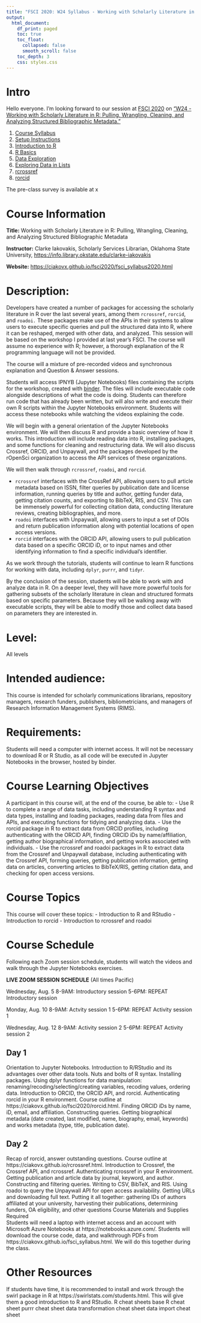 ```yaml
---
title: "FSCI 2020: W24 Syllabus - Working with Scholarly Literature in R: Pulling, Wrangling, Cleaning, and Analyzing Structured Bibliographic Metadata."
output: 
  html_document:
    df_print: paged
    toc: true
    toc_float:
      collapsed: false
      smooth_scroll: false
    toc_depth: 3
    css: styles.css
---
```


# Intro

Hello everyone. I'm looking forward to our session at [FSCI 2020](https://www.force11.org/fsci/2020) on ["W24 - Working with Scholarly Literature in R: Pulling, Wrangling, Cleaning, and Analyzing Structured Bibliographic Metadata."](https://www.force11.org/fsci/2020/fsci-2020-course-abstracts#W24) 

1. [Course Syllabus](fsci2020/fsci2020_syllabus.html)
2. [Setup Instructions](fsci2020/setup_instructions.html)
3. [Introduction to R](fsci2020/IntroductionToR.html)
4. [R Basics](fsci2020/RBasics.html)
5. [Data Exploration](fsci2020/DataExploration.html)
6. [Exploring Data in Lists](fsci2020/jennybc_lists_lesson.html)
7. [rcrossref](fsci2020/rcrossref.html)
8. [rorcid](fsci2020/rorcid.html)


The pre-class survey is available at x


# Course Information
**Title:** Working with Scholarly Literature in R: Pulling, Wrangling, Cleaning, and Analyzing Structured Bibliographic Metadata

**Instructor:**
Clarke Iakovakis, Scholarly Services Librarian, Oklahoma State University, <https://info.library.okstate.edu/clarke-iakovakis>

**Website:** <https://ciakovx.github.io/fsci2020/fsci_syllabus2020.html>


# Description: 
Developers have created a number of packages for accessing the scholarly literature in R over the last several years, among them `rcrossref`, `rorcid`, and `roadoi.` These packages make use of the APIs in their systems to allow users to execute specific queries and pull the structured data into R, where it can be reshaped, merged with other data, and analyzed. This session will be based on the workshop I provided at last year's FSCI. The course will assume no experience with R; however, a thorough explanation of the R programming language will not be provided. 

The course will a mixture of pre-recorded videos and synchronous explanation and Question & Answer sessions. 

Students will access IPNYB (Jupyter Notebooks) files containing the scripts for the workshop, created with [binder](https://mybinder.org/). The files will include executable code alongside descriptions of what the code is doing. Students can therefore run code that has already been written, but will also write and execute their own R scripts within the Jupyter Notebooks environment. Students will access these notebooks while watching the videos explaining the code.

We will begin with a general orientation of the Jupyter Notebooks environment. We will then discuss R and provide a basic overview of how it works. This introduction will include reading data into R, installing packages, and some functions for cleaning and restructuring data. We will also discuss Crossref, ORCID, and Unpaywall, and the packages developed by the rOpenSci organization to access the API services of these organizations. 

We will then walk through `rcrossref`, `roadoi`, and `rorcid`.

* `rcrossref` interfaces with the CrossRef API, allowing users to pull article metadata based on ISSN, filter queries by publication date and license information, running queries by title and author, getting funder data, getting citation counts, and exporting to BibTeX, RIS, and CSV. This can be immensely powerful for collecting citation data, conducting literature reviews, creating bibliographies, and more.
* `roadoi` interfaces with Unpaywall, allowing users to input a set of DOIs and return publication information along with potential locations of open access versions.
* `rorcid` interfaces with the ORCID API, allowing users to pull publication data based on a specific ORCID iD, or to input names and other identifying information to find a specific individual’s identifier. 

As we work through the tutorials, students will continue to learn R functions for working with data, including `dplyr`, `purrr`, and `tidyr`. 

By the conclusion of the session, students will be able to work with and analyze data in R. On a deeper level, they will have more powerful tools for gathering subsets of the scholarly literature in clean and structured formats based on specific parameters. Because they will be walking away with executable scripts, they will be able to modify those and collect data based on parameters they are interested in. 

# Level: 
All levels

# Intended audience: 
This course is intended for scholarly communications librarians, repository managers, research funders, publishers, bibliometricians, and managers of Research Information Management Systems (RIMS).

# Requirements: 
Students will need a computer with internet access. It will not be necessary to download R or R Studio, as all code will be executed in Jupyter Notebooks in the browser, hosted by binder.

# Course Learning Objectives
A participant in this course will, at the end of the course, be able to:
- Use R to complete a range of data tasks, including understanding R syntax and data types, installing and loading packages, reading data from files and APIs, and executing functions for tidying and  analyzing data.
- Use the rorcid package in R to extract data from ORCID profiles, including authenticating with the ORCID API, finding ORCID iDs by name/affiliation, getting author biographical information, and getting works associated with individuals.
- Use the rcrossref and roadoi packages in R to extract data from the Crossref and Unpaywall database, including authenticating with the Crossref API, forming queries, getting publication information, getting data on articles, converting articles to BibTeX/RIS, getting citation data, and checking for open access versions.

# Course Topics
This course will cover these  topics:
- Introduction to R and RStudio
- Introduction to rorcid
- Introduction to rcrossref and roadoi


# Course Schedule

Following each Zoom session schedule, students will watch the videos and walk through the Jupyter Notebooks exercises.

**LIVE ZOOM SESSION SCHEDULE**
(All times Pacific)

Wednesday, Aug. 5
8-9AM: Introductory session
5-6PM: REPEAT Introductory session

Monday, Aug. 10
8-9AM: Actvity session 1
5-6PM: REPEAT Activity session 1

Wednesday, Aug. 12
8-9AM: Activity session 2
5-6PM: REPEAT Activity session 2

## Day 1 
Orientation to Jupyter Notebooks. Introduction to R/RStudio and its advantages over other data tools. Nuts and bolts of R syntax. Installing packages.
Using dplyr functions for data manipulation: renaming/recoding/selecting/creating variables, recoding values, ordering data.
Introduction to ORCID, the ORCID API, and rorcid. Authenticating rorcid in your R environment. Course outline at https://ciakovx.github.io/fsci2020/rorcid.html. 
Finding ORCID iDs by name, iD, email, and affiliation. Constructing queries.
Getting biographical metadata (date created, last modified, name, biography, email, keywords) and works metadata (type, title, publication date).

## Day 2
Recap of rorcid, answer outstanding questions.
Course outline at https://ciakovx.github.io/rcrossref.html. Introduction to Crossref, the Crossref API, and rcrossref. Authenticating rcrossref in your R environment.
Getting publication and article data by journal, keyword, and author. Constructing and filtering queries. Writing to CSV, BibTeX, and RIS.
Using roadoi to query the Unpaywall API for open access availability. Getting URLs and downloading full text.
Putting it all together: gathering IDs of authors affiliated at your university, harvesting their publications, determining funders, OA eligibility, and other questions
Course Materials and Supplies Required  
Students will need a laptop with internet access and an account with Microsoft Azure Notebooks at https://notebooks.azure.com/. 
Students will download the course code, data, and walkthrough PDFs from https://ciakovx.github.io/fsci_syllabus.html. We will do this together during the class.

# Other Resources
If students have time, it is recommended to install and work through the swirl package in R at https://swirlstats.com/students.html. This will give them a good introduction to R and RStudio.
R cheat sheets
base R cheat sheet
purrr cheat sheet
data transformation cheat sheet
data import cheat sheet

